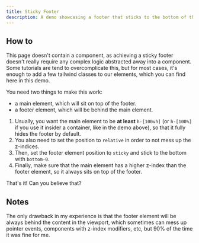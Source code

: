```yaml
---
title: Sticky Footer
description: A demo showcasing a footer that sticks to the bottom of the page.
---
```


<ComponentPreview name="sticky-footer-demo" />

## How to

This page doesn't contain a component, as achieving a sticky footer doesn't really require any complex logic abstracted away into a component. Some tutorials are tend to overcomplicate this, but for most cases, it's enough to add a few tailwind classes to our elements, which you can find here in this demo.

You need two things to make this work:
- a main element, which will sit on top of the footer. 
- a footer element, which will be behind the main element. 

1. Usually, you want the main element to be **at least** `h-[100vh]` (or `h-[100%]` if you use it insider a container, like in the demo above), so that it fully hides the footer by default. 
2. You also need to set the position to `relative` in order to not mess up the z-indices.
3. Then, set the footer element position to `sticky` and stick to the bottom with `bottom-0`. 
4. Finally, make sure that the main element has a higher z-index than the footer element, so it always sits on top of the footer.

That's it! Can you believe that? 

## Notes

The only drawback in my experience is that the footer element will be always behind the content in the viewport, which sometimes can mess up pointer events, components with z-index modifiers, etc, but 90% of the time it was fine for me.

